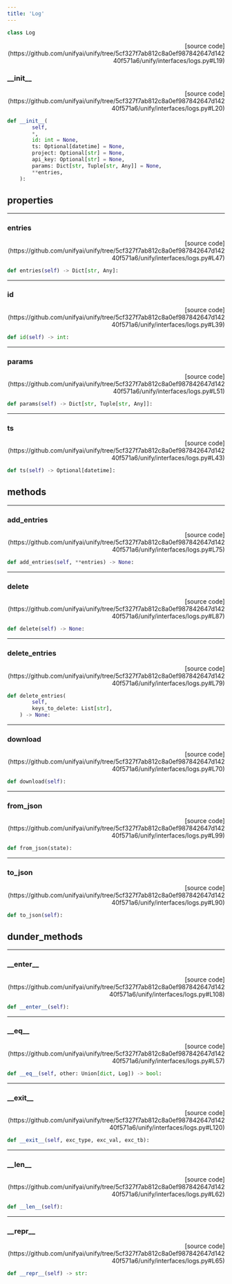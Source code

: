 ```yaml
---
title: 'Log'
---
```


```python
class Log
```

<p align="right">[source code](https://github.com/unifyai/unify/tree/5cf327f7ab812c8a0ef987842647d14240f571a6/unify/interfaces/logs.py#L19)</p>



### \_\_init\_\_

<p align="right">[source code](https://github.com/unifyai/unify/tree/5cf327f7ab812c8a0ef987842647d14240f571a6/unify/interfaces/logs.py#L20)</p>

```python
def __init__(
        self,
        *,
        id: int = None,
        ts: Optional[datetime] = None,
        project: Optional[str] = None,
        api_key: Optional[str] = None,
        params: Dict[str, Tuple[str, Any]] = None,
        **entries,
    ):
```



## properties

---

### entries

<p align="right">[source code](https://github.com/unifyai/unify/tree/5cf327f7ab812c8a0ef987842647d14240f571a6/unify/interfaces/logs.py#L47)</p>

```python
def entries(self) -> Dict[str, Any]:
```



---

### id

<p align="right">[source code](https://github.com/unifyai/unify/tree/5cf327f7ab812c8a0ef987842647d14240f571a6/unify/interfaces/logs.py#L39)</p>

```python
def id(self) -> int:
```



---

### params

<p align="right">[source code](https://github.com/unifyai/unify/tree/5cf327f7ab812c8a0ef987842647d14240f571a6/unify/interfaces/logs.py#L51)</p>

```python
def params(self) -> Dict[str, Tuple[str, Any]]:
```



---

### ts

<p align="right">[source code](https://github.com/unifyai/unify/tree/5cf327f7ab812c8a0ef987842647d14240f571a6/unify/interfaces/logs.py#L43)</p>

```python
def ts(self) -> Optional[datetime]:
```



## methods

---

### add\_entries

<p align="right">[source code](https://github.com/unifyai/unify/tree/5cf327f7ab812c8a0ef987842647d14240f571a6/unify/interfaces/logs.py#L75)</p>

```python
def add_entries(self, **entries) -> None:
```



---

### delete

<p align="right">[source code](https://github.com/unifyai/unify/tree/5cf327f7ab812c8a0ef987842647d14240f571a6/unify/interfaces/logs.py#L87)</p>

```python
def delete(self) -> None:
```



---

### delete\_entries

<p align="right">[source code](https://github.com/unifyai/unify/tree/5cf327f7ab812c8a0ef987842647d14240f571a6/unify/interfaces/logs.py#L79)</p>

```python
def delete_entries(
        self,
        keys_to_delete: List[str],
    ) -> None:
```



---

### download

<p align="right">[source code](https://github.com/unifyai/unify/tree/5cf327f7ab812c8a0ef987842647d14240f571a6/unify/interfaces/logs.py#L70)</p>

```python
def download(self):
```



---

### from\_json

<p align="right">[source code](https://github.com/unifyai/unify/tree/5cf327f7ab812c8a0ef987842647d14240f571a6/unify/interfaces/logs.py#L99)</p>

```python
def from_json(state):
```



---

### to\_json

<p align="right">[source code](https://github.com/unifyai/unify/tree/5cf327f7ab812c8a0ef987842647d14240f571a6/unify/interfaces/logs.py#L90)</p>

```python
def to_json(self):
```



## dunder_methods

---

### \_\_enter\_\_

<p align="right">[source code](https://github.com/unifyai/unify/tree/5cf327f7ab812c8a0ef987842647d14240f571a6/unify/interfaces/logs.py#L108)</p>

```python
def __enter__(self):
```



---

### \_\_eq\_\_

<p align="right">[source code](https://github.com/unifyai/unify/tree/5cf327f7ab812c8a0ef987842647d14240f571a6/unify/interfaces/logs.py#L57)</p>

```python
def __eq__(self, other: Union[dict, Log]) -> bool:
```



---

### \_\_exit\_\_

<p align="right">[source code](https://github.com/unifyai/unify/tree/5cf327f7ab812c8a0ef987842647d14240f571a6/unify/interfaces/logs.py#L120)</p>

```python
def __exit__(self, exc_type, exc_val, exc_tb):
```



---

### \_\_len\_\_

<p align="right">[source code](https://github.com/unifyai/unify/tree/5cf327f7ab812c8a0ef987842647d14240f571a6/unify/interfaces/logs.py#L62)</p>

```python
def __len__(self):
```



---

### \_\_repr\_\_

<p align="right">[source code](https://github.com/unifyai/unify/tree/5cf327f7ab812c8a0ef987842647d14240f571a6/unify/interfaces/logs.py#L65)</p>

```python
def __repr__(self) -> str:
```

